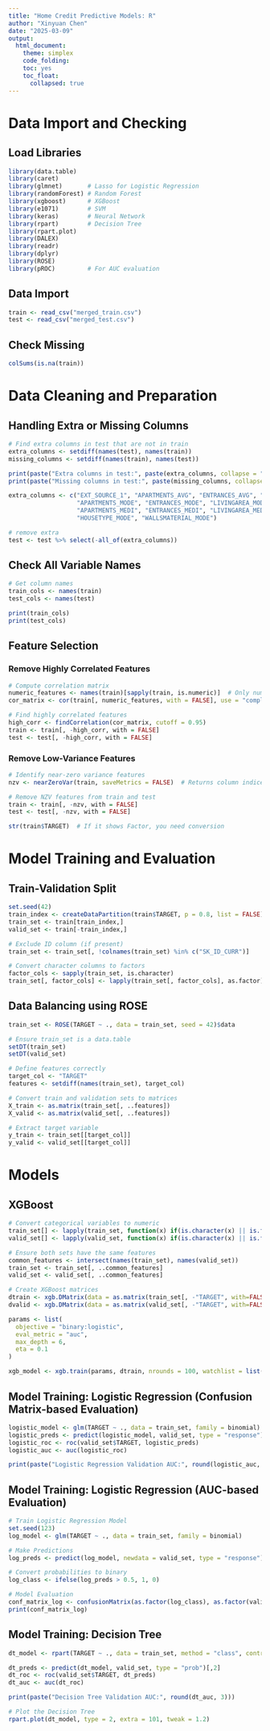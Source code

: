 ```yaml
---
title: "Home Credit Predictive Models: R"
author: "Xinyuan Chen"
date: "2025-03-09"
output: 
  html_document:
    theme: simplex
    code_folding: 
    toc: yes
    toc_float:
      collapsed: true
---
```

# Data Import and Checking

## Load Libraries
```r
library(data.table)
library(caret)
library(glmnet)       # Lasso for Logistic Regression
library(randomForest) # Random Forest
library(xgboost)      # XGBoost
library(e1071)        # SVM
library(keras)        # Neural Network
library(rpart)        # Decision Tree
library(rpart.plot)
library(DALEX)       
library(readr)
library(dplyr)
library(ROSE)
library(pROC)         # For AUC evaluation
```

## Data Import
```r
train <- read_csv("merged_train.csv")  
test <- read_csv("merged_test.csv")
```

## Check Missing
```r
colSums(is.na(train))
```

# Data Cleaning and Preparation

## Handling Extra or Missing Columns
```r
# Find extra columns in test that are not in train
extra_columns <- setdiff(names(test), names(train))
missing_columns <- setdiff(names(train), names(test))

print(paste("Extra columns in test:", paste(extra_columns, collapse = ", ")))
print(paste("Missing columns in test:", paste(missing_columns, collapse = ", ")))

```

```r
extra_columns <- c("EXT_SOURCE_1", "APARTMENTS_AVG", "ENTRANCES_AVG", "LIVINGAREA_AVG", 
                   "APARTMENTS_MODE", "ENTRANCES_MODE", "LIVINGAREA_MODE", 
                   "APARTMENTS_MEDI", "ENTRANCES_MEDI", "LIVINGAREA_MEDI", 
                   "HOUSETYPE_MODE", "WALLSMATERIAL_MODE")

# remove extra
test <- test %>% select(-all_of(extra_columns))
```

## Check All Variable Names
```r
# Get column names
train_cols <- names(train)
test_cols <- names(test)

print(train_cols)
print(test_cols)
```


## Feature Selection

### Remove Highly Correlated Features
```r
# Compute correlation matrix
numeric_features <- names(train)[sapply(train, is.numeric)]  # Only numeric columns
cor_matrix <- cor(train[, numeric_features, with = FALSE], use = "complete.obs")

# Find highly correlated features
high_corr <- findCorrelation(cor_matrix, cutoff = 0.95)
train <- train[, -high_corr, with = FALSE]
test <- test[, -high_corr, with = FALSE]
```

### Remove Low-Variance Features
```r
# Identify near-zero variance features
nzv <- nearZeroVar(train, saveMetrics = FALSE)  # Returns column indices, NOT logical vector

# Remove NZV features from train and test
train <- train[, -nzv, with = FALSE]
test <- test[, -nzv, with = FALSE]
```

```r
str(train$TARGET)  # If it shows Factor, you need conversion
```

# Model Training and Evaluation

## Train-Validation Split

```r
set.seed(42)
train_index <- createDataPartition(train$TARGET, p = 0.8, list = FALSE)
train_set <- train[train_index,]
valid_set <- train[-train_index,]
```

```r
# Exclude ID column (if present)
train_set <- train_set[, !colnames(train_set) %in% c("SK_ID_CURR")]

# Convert character columns to factors
factor_cols <- sapply(train_set, is.character)
train_set[, factor_cols] <- lapply(train_set[, factor_cols], as.factor)
```

## Data Balancing using ROSE
```r
train_set <- ROSE(TARGET ~ ., data = train_set, seed = 42)$data
```

```r
# Ensure train_set is a data.table
setDT(train_set)
setDT(valid_set)

# Define features correctly
target_col <- "TARGET"
features <- setdiff(names(train_set), target_col)

# Convert train and validation sets to matrices
X_train <- as.matrix(train_set[, ..features]) 
X_valid <- as.matrix(valid_set[, ..features])  

# Extract target variable
y_train <- train_set[[target_col]]
y_valid <- valid_set[[target_col]]

```

# Models

## XGBoost

```r
# Convert categorical variables to numeric
train_set[] <- lapply(train_set, function(x) if(is.character(x) || is.factor(x)) as.numeric(as.factor(x)) else x)
valid_set[] <- lapply(valid_set, function(x) if(is.character(x) || is.factor(x)) as.numeric(as.factor(x)) else x)

# Ensure both sets have the same features
common_features <- intersect(names(train_set), names(valid_set))
train_set <- train_set[, ..common_features]
valid_set <- valid_set[, ..common_features]

# Create XGBoost matrices
dtrain <- xgb.DMatrix(data = as.matrix(train_set[, -"TARGET", with=FALSE]), label = train_set$TARGET)
dvalid <- xgb.DMatrix(data = as.matrix(valid_set[, -"TARGET", with=FALSE]), label = valid_set$TARGET)

params <- list(
  objective = "binary:logistic",
  eval_metric = "auc",
  max_depth = 6,
  eta = 0.1
)

xgb_model <- xgb.train(params, dtrain, nrounds = 100, watchlist = list(valid = dvalid), early_stopping_rounds = 10)

```
## Model Training: Logistic Regression  (Confusion Matrix-based Evaluation)
```r
logistic_model <- glm(TARGET ~ ., data = train_set, family = binomial)
logistic_preds <- predict(logistic_model, valid_set, type = "response")
logistic_roc <- roc(valid_set$TARGET, logistic_preds)
logistic_auc <- auc(logistic_roc)

print(paste("Logistic Regression Validation AUC:", round(logistic_auc, 3)))
```

## Model Training: Logistic Regression (AUC-based Evaluation)
```r
# Train Logistic Regression Model
set.seed(123)
log_model <- glm(TARGET ~ ., data = train_set, family = binomial)

# Make Predictions
log_preds <- predict(log_model, newdata = valid_set, type = "response")

# Convert probabilities to binary
log_class <- ifelse(log_preds > 0.5, 1, 0)

# Model Evaluation
conf_matrix_log <- confusionMatrix(as.factor(log_class), as.factor(valid_set$TARGET))
print(conf_matrix_log)

```
## Model Training: Decision Tree
```r
dt_model <- rpart(TARGET ~ ., data = train_set, method = "class", control = rpart.control(cp = 0.001, minsplit = 10, maxdepth = 10))

dt_preds <- predict(dt_model, valid_set, type = "prob")[,2]
dt_roc <- roc(valid_set$TARGET, dt_preds)
dt_auc <- auc(dt_roc)

print(paste("Decision Tree Validation AUC:", round(dt_auc, 3)))

# Plot the Decision Tree
rpart.plot(dt_model, type = 2, extra = 101, tweak = 1.2)
```
